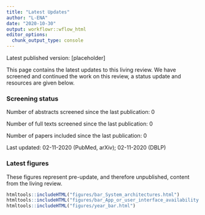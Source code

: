 ```yaml
---
title: "Latest Updates"
author: "L-ENA"
date: "2020-10-30"
output: workflowr::wflow_html
editor_options:
  chunk_output_type: console
---
```


Latest published version: [placeholder]

This page contains the latest updates to this living review. We have screened and continued the work on this review, a status update and resources are given below.

### Screening status
Number of abstracts screened since the last publication: 0

Number of full texts screened since the last publication: 0

Number of papers included since the last publication: 0

Last updated: 02-11-2020 (PubMed, arXiv); 02-11-2020 (DBLP)

### Latest figures

These figures represent pre-update, and therefore unpublished, content from the living review. 

```r
htmltools::includeHTML("figures/bar_System_architectures.html")
htmltools::includeHTML("figures/bar_App_or_user_interface_availability.html")
htmltools::includeHTML("figures/year_bar.html")
```





